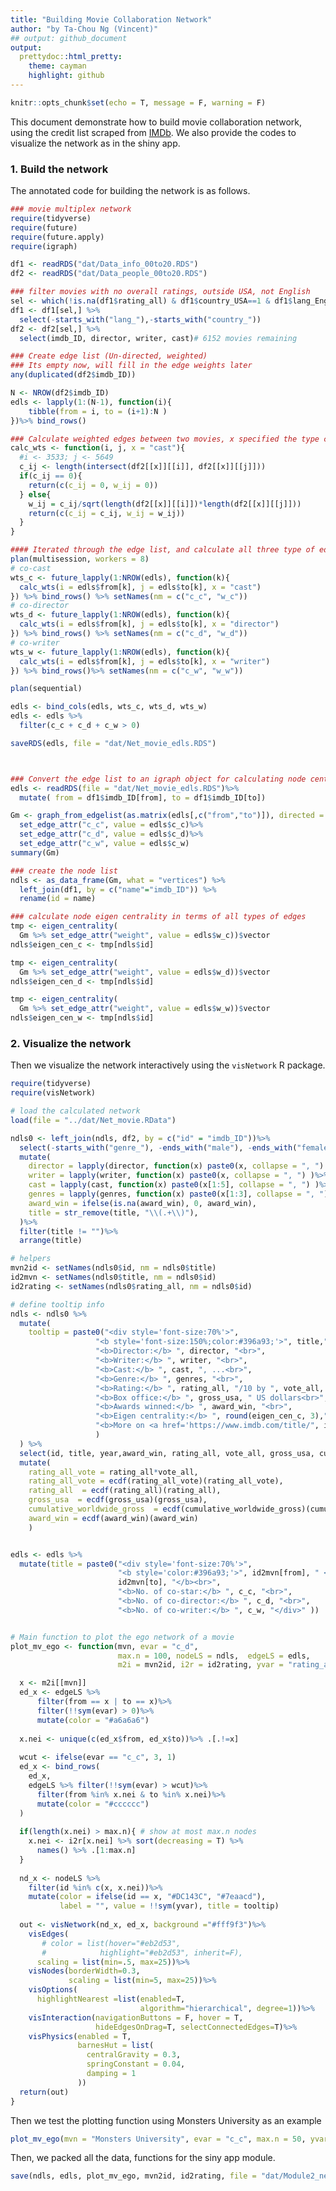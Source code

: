 ```yaml
---
title: "Building Movie Collaboration Network"
author: "by Ta-Chou Ng (Vincent)"
## output: github_document
output:
  prettydoc::html_pretty:
    theme: cayman
    highlight: github
---
```


```r
knitr::opts_chunk$set(echo = T, message = F, warning = F)
```

This document demonstrate how to build movie collaboration network, using the credit list scraped from [IMDb](https://www.imdb.com/). We also provide the codes to visualize the network as in the shiny app.

### 1. Build the network  {#sec1}

The annotated code for building the network is as follows.
```r
### movie multiplex network 
require(tidyverse)
require(future)
require(future.apply)
require(igraph)

df1 <- readRDS("dat/Data_info_00to20.RDS")
df2 <- readRDS("dat/Data_people_00to20.RDS")

### filter movies with no overall ratings, outside USA, not English
sel <- which(!is.na(df1$rating_all) & df1$country_USA==1 & df1$lang_English==1 & !is.na(df1$gross_usa)) 
df1 <- df1[sel,] %>%
  select(-starts_with("lang_"),-starts_with("country_"))
df2 <- df2[sel,] %>%
  select(imdb_ID, director, writer, cast)# 6152 movies remaining

### Create edge list (Un-directed, weighted)
### Its empty now, will fill in the edge weights later
any(duplicated(df2$imdb_ID))

N <- NROW(df2$imdb_ID)
edls <- lapply(1:(N-1), function(i){
    tibble(from = i, to = (i+1):N )
})%>% bind_rows()

### Calculate weighted edges between two movies, x specified the type collaboration focused
calc_wts <- function(i, j, x = "cast"){
  #i <- 3533; j <- 5649
  c_ij <- length(intersect(df2[[x]][[i]], df2[[x]][[j]]))
  if(c_ij == 0){ 
    return(c(c_ij = 0, w_ij = 0))
  } else{
    w_ij = c_ij/sqrt(length(df2[[x]][[i]])*length(df2[[x]][[j]]))
    return(c(c_ij = c_ij, w_ij = w_ij))
  }
}

#### Iterated through the edge list, and calculate all three type of edges
plan(multisession, workers = 8)
# co-cast
wts_c <- future_lapply(1:NROW(edls), function(k){
  calc_wts(i = edls$from[k], j = edls$to[k], x = "cast")
}) %>% bind_rows() %>% setNames(nm = c("c_c", "w_c"))
# co-director
wts_d <- future_lapply(1:NROW(edls), function(k){
  calc_wts(i = edls$from[k], j = edls$to[k], x = "director")
}) %>% bind_rows() %>% setNames(nm = c("c_d", "w_d"))
# co-writer
wts_w <- future_lapply(1:NROW(edls), function(k){
  calc_wts(i = edls$from[k], j = edls$to[k], x = "writer")
}) %>% bind_rows()%>% setNames(nm = c("c_w", "w_w"))

plan(sequential)

edls <- bind_cols(edls, wts_c, wts_d, wts_w)
edls <- edls %>%
  filter(c_c + c_d + c_w > 0)

saveRDS(edls, file = "dat/Net_movie_edls.RDS")



### Convert the edge list to an igraph object for calculating node centrality
edls <- readRDS(file = "dat/Net_movie_edls.RDS")%>%
  mutate( from = df1$imdb_ID[from], to = df1$imdb_ID[to])

Gm <- graph_from_edgelist(as.matrix(edls[,c("from","to")]), directed = F)%>%
  set_edge_attr("c_c", value = edls$c_c)%>%
  set_edge_attr("c_d", value = edls$c_d)%>%
  set_edge_attr("c_w", value = edls$c_w)
summary(Gm)

### create the node list
ndls <- as_data_frame(Gm, what = "vertices") %>%
  left_join(df1, by = c("name"="imdb_ID")) %>%
  rename(id = name)

### calculate node eigen centrality in terms of all types of edges
tmp <- eigen_centrality(
  Gm %>% set_edge_attr("weight", value = edls$w_c))$vector
ndls$eigen_cen_c <- tmp[ndls$id]

tmp <- eigen_centrality(
  Gm %>% set_edge_attr("weight", value = edls$w_d))$vector
ndls$eigen_cen_d <- tmp[ndls$id]

tmp <- eigen_centrality(
  Gm %>% set_edge_attr("weight", value = edls$w_w))$vector
ndls$eigen_cen_w <- tmp[ndls$id]


```

### 2. Visualize the network  {#sec2}

Then we visualize the network interactively using the `visNetwork` R package.

```r
require(tidyverse)
require(visNetwork)

# load the calculated network
load(file = "../dat/Net_movie.RData")

ndls0 <- left_join(ndls, df2, by = c("id" = "imdb_ID"))%>%
  select(-starts_with("genre_"), -ends_with("male"), -ends_with("female"))%>%
  mutate(
    director = lapply(director, function(x) paste0(x, collapse = ", ") ) %>% unlist,
    writer = lapply(writer, function(x) paste0(x, collapse = ", ") )%>% unlist,
    cast = lapply(cast, function(x) paste0(x[1:5], collapse = ", ") )%>% unlist,
    genres = lapply(genres, function(x) paste0(x[1:3], collapse = ", ") )%>% unlist,
    award_win = ifelse(is.na(award_win), 0, award_win),
    title = str_remove(title, "\\(.+\\)"),
  )%>%
  filter(title != "")%>%
  arrange(title)

# helpers
mvn2id <- setNames(ndls0$id, nm = ndls0$title)
id2mvn <- setNames(ndls0$title, nm = ndls0$id)
id2rating <- setNames(ndls0$rating_all, nm = ndls0$id)

# define tooltip info
ndls <- ndls0 %>%
  mutate(
    tooltip = paste0("<div style='font-size:70%'>",
                   "<b style='font-size:150%;color:#396a93;'>", title,"</b> <b>(", year, ")</b><br>",
                   "<b>Director:</b> ", director, "<br>",
                   "<b>Writer:</b> ", writer, "<br>",
                   "<b>Cast:</b> ", cast, ", ...<br>",
                   "<b>Genre:</b> ", genres, "<br>",
                   "<b>Rating:</b> ", rating_all, "/10 by ", vote_all, " voters <br>",
                   "<b>Box office:</b> ", gross_usa, " US dollars<br>",
                   "<b>Awards winned:</b> ", award_win, "<br>",
                   "<b>Eigen centrality:</b> ", round(eigen_cen_c, 3),"<br>",
                   "<b>More on <a href='https://www.imdb.com/title/", id ,"'>IMDb</a></b></div>"
                   )
  ) %>%
  select(id, title, year,award_win, rating_all, vote_all, gross_usa, cumulative_worldwide_gross, budget, tooltip)%>%
  mutate(
    rating_all_vote = rating_all*vote_all,
    rating_all_vote = ecdf(rating_all_vote)(rating_all_vote),
    rating_all  = ecdf(rating_all)(rating_all),
    gross_usa  = ecdf(gross_usa)(gross_usa),
    cumulative_worldwide_gross  = ecdf(cumulative_worldwide_gross)(cumulative_worldwide_gross),
    award_win = ecdf(award_win)(award_win)
    )


edls <- edls %>%
  mutate(title = paste0("<div style='font-size:70%'>",
                        "<b style='color:#396a93;'>", id2mvn[from], " <-> ",
                        id2mvn[to], "</b><br>",
                        "<b>No. of co-star:</b> ", c_c, "<br>",
                        "<b>No. of co-director:</b> ", c_d, "<br>",
                        "<b>No. of co-writer:</b> ", c_w, "</div>" ))


# Main function to plot the ego network of a movie
plot_mv_ego <- function(mvn, evar = "c_d",
                        max.n = 100, nodeLS = ndls,  edgeLS = edls, 
                        m2i = mvn2id, i2r = id2rating, yvar = "rating_all"){

  x <- m2i[[mvn]]
  ed_x <- edgeLS %>%
      filter(from == x | to == x)%>%
      filter(!!sym(evar) > 0)%>%
      mutate(color = "#a6a6a6")
  
  x.nei <- unique(c(ed_x$from, ed_x$to))%>% .[.!=x]    
  
  wcut <- ifelse(evar == "c_c", 3, 1)
  ed_x <- bind_rows(
    ed_x,
    edgeLS %>% filter(!!sym(evar) > wcut)%>%
      filter(from %in% x.nei & to %in% x.nei)%>%
      mutate(color = "#cccccc")
  ) 
  
  if(length(x.nei) > max.n){ # show at most max.n nodes
    x.nei <- i2r[x.nei] %>% sort(decreasing = T) %>%
      names() %>% .[1:max.n]
  }
  
  nd_x <- nodeLS %>%
    filter(id %in% c(x, x.nei))%>%
    mutate(color = ifelse(id == x, "#DC143C", "#7eaacd"),
           label = "", value = !!sym(yvar), title = tooltip) 
  
  out <- visNetwork(nd_x, ed_x, background ="#fff9f3")%>% 
    visEdges(
       # color = list(hover="#eb2d53",
       #            highlight="#eb2d53", inherit=F),
      scaling = list(min=.5, max=25))%>%
    visNodes(borderWidth=0.3,
             scaling = list(min=5, max=25))%>%
    visOptions(
      highlightNearest =list(enabled=T, 
                             algorithm="hierarchical", degree=1))%>%
    visInteraction(navigationButtons = F, hover = T,
                   hideEdgesOnDrag=T, selectConnectedEdges=T)%>%
    visPhysics(enabled = T,
               barnesHut = list(
                 centralGravity = 0.3,
                 springConstant = 0.04,
                 damping = 1
               ))
  return(out)
}
```


Then we test the plotting function using Monsters University as an example

```r
plot_mv_ego(mvn = "Monsters University", evar = "c_c", max.n = 50, yvar = "gross_usa")
```



Then, we packed all the data, functions for the siny app module.
```r
save(ndls, edls, plot_mv_ego, mvn2id, id2rating, file = "dat/Module2_network.RData")
```

